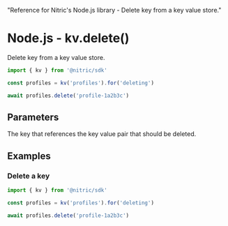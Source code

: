   "Reference for Nitric's Node.js library - Delete key from a key value store."

# Node.js - kv.delete()

Delete key from a key value store.

```javascript
import { kv } from '@nitric/sdk'

const profiles = kv('profiles').for('deleting')

await profiles.delete('profile-1a2b3c')
```

## Parameters

<Properties>
  <Property name="key" required type="string">
    The key that references the key value pair that should be deleted.
  </Property>
</Properties>

## Examples

### Delete a key

```javascript
import { kv } from '@nitric/sdk'

const profiles = kv('profiles').for('deleting')

await profiles.delete('profile-1a2b3c')
```
